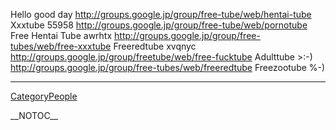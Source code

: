 Hello good day http://groups.google.jp/group/free-tube/web/hentai-tube Xxxtube  55958 http://groups.google.jp/group/free-tube/web/pornotube Free Hentai Tube  awrhtx http://groups.google.jp/group/free-tubes/web/free-xxxtube Freeredtube  xvqnyc http://groups.google.jp/group/freetube/web/free-fucktube Adulttube  >:-) http://groups.google.jp/group/free-tubes/web/freeredtube Freezootube  %-)
----
[[CategoryPeople]]

__NOTOC__